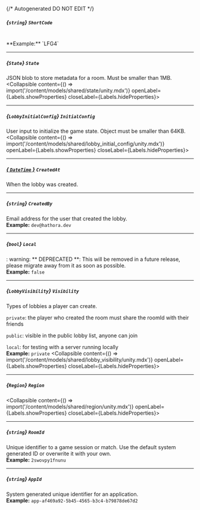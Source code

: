 {/* Autogenerated DO NOT EDIT  */}

##### *{`string`}* `ShortCode`
<br/>
**Example:** `LFG4`

---
##### *{`State`}* `State`
JSON blob to store metadata for a room. Must be smaller than 1MB.
<Collapsible content={() => import('/content/models/shared/state/unity.mdx')} openLabel={Labels.showProperties} closeLabel={Labels.hideProperties}>
</Collapsible>

---
##### *{`LobbyInitialConfig`}* `InitialConfig`
User input to initialize the game state. Object must be smaller than 64KB.
<Collapsible content={() => import('/content/models/shared/lobby_initial_config/unity.mdx')} openLabel={Labels.showProperties} closeLabel={Labels.hideProperties}>
</Collapsible>

---
##### [*{ `DateTime` }*](https://learn.microsoft.com/en-us/dotnet/api/system.datetime?view=net-5.0) `CreatedAt`
When the lobby was created.

---
##### *{`string`}* `CreatedBy`
Email address for the user that created the lobby.
<br/>
**Example:** `dev@hathora.dev`

---
##### *{`bool`}* `Local`
: warning: \*\* DEPRECATED \*\*: This will be removed in a future release, please migrate away from it as soon as possible.
<br/>
**Example:** `false`

---
##### *{`LobbyVisibility`}* `Visibility`
Types of lobbies a player can create.

`private`: the player who created the room must share the roomId with their friends

`public`: visible in the public lobby list, anyone can join

`local`: for testing with a server running locally
<br/>
**Example:** `private`
<Collapsible content={() => import('/content/models/shared/lobby_visibility/unity.mdx')} openLabel={Labels.showProperties} closeLabel={Labels.hideProperties}>
</Collapsible>

---
##### *{`Region`}* `Region`
<Collapsible content={() => import('/content/models/shared/region/unity.mdx')} openLabel={Labels.showProperties} closeLabel={Labels.hideProperties}>
</Collapsible>

---
##### *{`string`}* `RoomId`
Unique identifier to a game session or match. Use the default system generated ID or overwrite it with your own.
<br/>
**Example:** `2swovpy1fnunu`

---
##### *{`string`}* `AppId`
System generated unique identifier for an application.
<br/>
**Example:** `app-af469a92-5b45-4565-b3c4-b79878de67d2`


